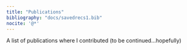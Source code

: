 ---
title: "Publications"
bibliography: "docs/savedrecs1.bib"
nocite: '@*'
---
A list of publications where I contributed (to be continued...hopefully)

<div style="margin-bottom:50px;">
</div>

